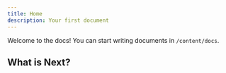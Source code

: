 ```yaml
---
title: Home
description: Your first document
---
```


Welcome to the docs! You can start writing documents in `/content/docs`.

## What is Next?

<Cards>
  <Card
    title='Learn more about Next.js'
    href='https://nextjs.org/docs'
  />
  <Card
    title='Learn more about Fumadocs'
    href='https://fumadocs.vercel.app'
  />
</Cards>
